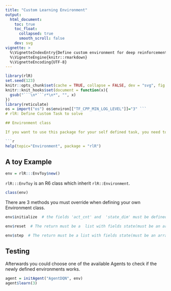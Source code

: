 ```yaml
---
title: "Custom Learning Environment"
output:
  html_document:
    toc: true
    toc_float:
      collapsed: true
      smooth_scroll: false
    dev: svg
vignette: >
  %\VignetteIndexEntry{Define custom environment for deep reinforcement learn}
  %\VignetteEngine{knitr::rmarkdown}
  %\VignetteEncoding{UTF-8}
---
```


```r
library(rlR)
set.seed(123)
knitr::opts_chunk$set(cache = TRUE, collapse = FALSE, dev = "svg", fig.height = 3.5)
knitr::knit_hooks$set(document = function(x){
  gsub("```\n*```r*\n*", "", x)
})
library(reticulate)
os = import("os") os$environ[["TF_CPP_MIN_LOG_LEVEL"]]="3" ``` 
# rlR: Define Custom Task to solve

## Environment class

If you want to use this package for your self defined task, you need to implement your own R6 class to represent the environment which must inherit the `rlR::Environment` Class. You could define other public and private members as you like which do not collide with the names in `rlR::Environment`.  Type the following to have a look at the documentation of `rlR::Environment`

```r
help(topic="Environment", package = "rlR")
```

## A toy Example

```r
env = rlR:::EnvToy$new()
```

`rlR:::EnvToy` is an R6 class which inherit  `rlR::Environment`. 

```r
class(env)
```

There are 3 methods you must override when defining your own Environment class.

```r
env$initialize  # the fields 'act_cnt' and  'state_dim' must be defined here
```

```r
env$reset  # The return must be a  list with fields state(must be an array), reward = NULL, done = FALSE, and info = list()
```


```r
env$step  # The return must be a list with fields state(must be an array), reward(numeric), done(Boolean), and info (list of anything or empty list)
```

## Testing

Afterwards you could choose one of the available  Agents to check if the newly defined environments works. 

```r
agent = initAgent("AgentDQN", env)
agent$learn(3)
```
